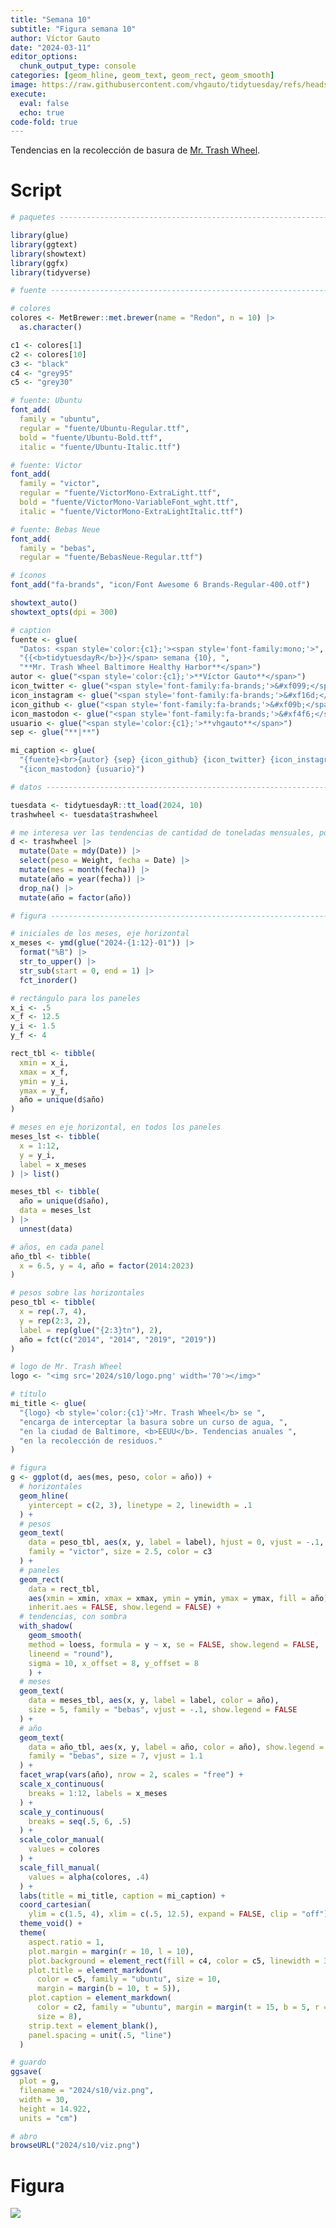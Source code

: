 ```yaml
---
title: "Semana 10"
subtitle: "Figura semana 10"
author: Víctor Gauto
date: "2024-03-11"
editor_options:
  chunk_output_type: console
categories: [geom_hline, geom_text, geom_rect, geom_smooth]
image: https://raw.githubusercontent.com/vhgauto/tidytuesday/refs/heads/main/2024/s10/viz.png
execute:
  eval: false
  echo: true
code-fold: true
---
```


Tendencias en la recolección de basura de [Mr. Trash Wheel](https://www.mrtrashwheel.com/).

# Script

```r

# paquetes ----------------------------------------------------------------

library(glue)
library(ggtext)
library(showtext)
library(ggfx)
library(tidyverse)

# fuente ------------------------------------------------------------------

# colores
colores <- MetBrewer::met.brewer(name = "Redon", n = 10) |> 
  as.character()

c1 <- colores[1]
c2 <- colores[10]
c3 <- "black"
c4 <- "grey95"
c5 <- "grey30"

# fuente: Ubuntu
font_add(
  family = "ubuntu", 
  regular = "fuente/Ubuntu-Regular.ttf",
  bold = "fuente/Ubuntu-Bold.ttf",
  italic = "fuente/Ubuntu-Italic.ttf")

# fuente: Victor
font_add(
  family = "victor", 
  regular = "fuente/VictorMono-ExtraLight.ttf",
  bold = "fuente/VictorMono-VariableFont_wght.ttf",
  italic = "fuente/VictorMono-ExtraLightItalic.ttf")

# fuente: Bebas Neue
font_add(
  family = "bebas", 
  regular = "fuente/BebasNeue-Regular.ttf")

# íconos
font_add("fa-brands", "icon/Font Awesome 6 Brands-Regular-400.otf")

showtext_auto()
showtext_opts(dpi = 300)

# caption
fuente <- glue(
  "Datos: <span style='color:{c1};'><span style='font-family:mono;'>",
  "{{<b>tidytuesdayR</b>}}</span> semana {10}, ",
  "**Mr. Trash Wheel Baltimore Healthy Harbor**</span>")
autor <- glue("<span style='color:{c1};'>**Víctor Gauto**</span>")
icon_twitter <- glue("<span style='font-family:fa-brands;'>&#xf099;</span>")
icon_instagram <- glue("<span style='font-family:fa-brands;'>&#xf16d;</span>")
icon_github <- glue("<span style='font-family:fa-brands;'>&#xf09b;</span>")
icon_mastodon <- glue("<span style='font-family:fa-brands;'>&#xf4f6;</span>")
usuario <- glue("<span style='color:{c1};'>**vhgauto**</span>")
sep <- glue("**|**")

mi_caption <- glue(
  "{fuente}<br>{autor} {sep} {icon_github} {icon_twitter} {icon_instagram} ",
  "{icon_mastodon} {usuario}")

# datos -------------------------------------------------------------------

tuesdata <- tidytuesdayR::tt_load(2024, 10)
trashwheel <- tuesdata$trashwheel

# me interesa ver las tendencias de cantidad de toneladas mensuales, por año
d <- trashwheel |> 
  mutate(Date = mdy(Date)) |> 
  select(peso = Weight, fecha = Date) |> 
  mutate(mes = month(fecha)) |> 
  mutate(año = year(fecha)) |> 
  drop_na() |> 
  mutate(año = factor(año))

# figura ------------------------------------------------------------------

# iniciales de los meses, eje horizontal
x_meses <- ymd(glue("2024-{1:12}-01")) |> 
  format("%B") |> 
  str_to_upper() |> 
  str_sub(start = 0, end = 1) |> 
  fct_inorder()

# rectángulo para los paneles
x_i <- .5
x_f <- 12.5
y_i <- 1.5
y_f <- 4

rect_tbl <- tibble(
  xmin = x_i,
  xmax = x_f,
  ymin = y_i,
  ymax = y_f,
  año = unique(d$año)
)

# meses en eje horizontal, en todos los paneles
meses_lst <- tibble(
  x = 1:12,
  y = y_i,
  label = x_meses
) |> list()

meses_tbl <- tibble(
  año = unique(d$año),
  data = meses_lst
) |> 
  unnest(data)

# años, en cada panel
año_tbl <- tibble(
  x = 6.5, y = 4, año = factor(2014:2023)
)

# pesos sobre las horizontales
peso_tbl <- tibble(
  x = rep(.7, 4),
  y = rep(2:3, 2),
  label = rep(glue("{2:3}tn"), 2),
  año = fct(c("2014", "2014", "2019", "2019"))
)

# logo de Mr. Trash Wheel
logo <- "<img src='2024/s10/logo.png' width='70'></img>"

# título
mi_title <- glue(
  "{logo} <b style='color:{c1}'>Mr. Trash Wheel</b> se ",
  "encarga de interceptar la basura sobre un curso de agua, ",
  "en la ciudad de Baltimore, <b>EEUU</b>. Tendencias anuales ",
  "en la recolección de residuos."
)

# figura
g <- ggplot(d, aes(mes, peso, color = año)) +
  # horizontales
  geom_hline(
    yintercept = c(2, 3), linetype = 2, linewidth = .1
  ) +
  # pesos
  geom_text(
    data = peso_tbl, aes(x, y, label = label), hjust = 0, vjust = -.1,
    family = "victor", size = 2.5, color = c3
  ) +
  # paneles
  geom_rect(
    data = rect_tbl, 
    aes(xmin = xmin, xmax = xmax, ymin = ymin, ymax = ymax, fill = año),
    inherit.aes = FALSE, show.legend = FALSE) +
  # tendencias, con sombra
  with_shadow(
    geom_smooth(
    method = loess, formula = y ~ x, se = FALSE, show.legend = FALSE,
    lineend = "round"),
    sigma = 10, x_offset = 8, y_offset = 8
    ) +
  # meses
  geom_text(
    data = meses_tbl, aes(x, y, label = label, color = año),
    size = 5, family = "bebas", vjust = -.1, show.legend = FALSE
  ) +
  # año
  geom_text(
    data = año_tbl, aes(x, y, label = año, color = año), show.legend = FALSE,
    family = "bebas", size = 7, vjust = 1.1
  ) +
  facet_wrap(vars(año), nrow = 2, scales = "free") +
  scale_x_continuous(
    breaks = 1:12, labels = x_meses
  ) +
  scale_y_continuous(
    breaks = seq(.5, 6, .5)
  ) +
  scale_color_manual(
    values = colores
  ) +
  scale_fill_manual(
    values = alpha(colores, .4)
  ) +
  labs(title = mi_title, caption = mi_caption) +
  coord_cartesian(
    ylim = c(1.5, 4), xlim = c(.5, 12.5), expand = FALSE, clip = "off") +
  theme_void() +
  theme(
    aspect.ratio = 1,
    plot.margin = margin(r = 10, l = 10),
    plot.background = element_rect(fill = c4, color = c5, linewidth = 3),
    plot.title = element_markdown(
      color = c5, family = "ubuntu", size = 10,
      margin = margin(b = 10, t = 5)),
    plot.caption = element_markdown(
      color = c2, family = "ubuntu", margin = margin(t = 15, b = 5, r = 5), 
      size = 8),
    strip.text = element_blank(),
    panel.spacing = unit(.5, "line")
  )

# guardo
ggsave(
  plot = g,
  filename = "2024/s10/viz.png",
  width = 30,
  height = 14.922,
  units = "cm")

# abro
browseURL("2024/s10/viz.png")
```

# Figura

![](https://raw.githubusercontent.com/vhgauto/tidytuesday/refs/heads/main/2024/s10/viz.png)


